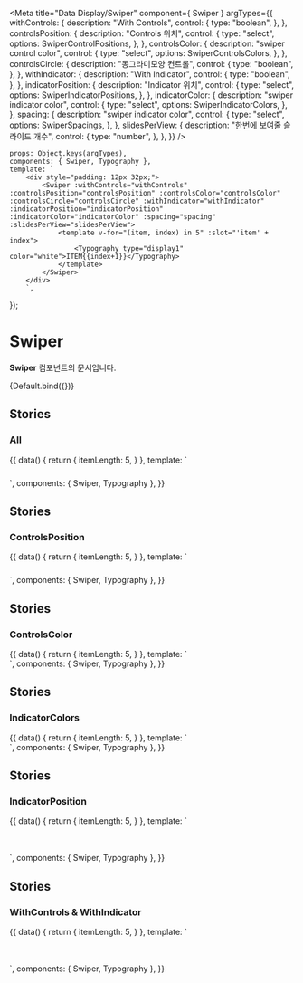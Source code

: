 
<Meta
    title="Data Display/Swiper"
    component={ Swiper }
    argTypes={{
        withControls: {
            description: "With Controls",
            control: {
                type: "boolean",
            },
        },
        controlsPosition: {
            description: "Controls 위치",
            control: {
                type: "select",
                options: SwiperControlPositions,
            },
        },
        controlsColor: {
            description: "swiper control color",
            control: {
                type: "select",
                options: SwiperControlsColors,
            },
        },
        controlsCircle: {
            description: "동그라미모양 컨트롤",
            control: {
                type: "boolean",
            },
        },
        withIndicator: {
            description: "With Indicator",
            control: {
                type: "boolean",
            },
        },
        indicatorPosition: {
            description: "Indicator 위치",
            control: {
                type: "select",
                options: SwiperIndicatorPositions,
            },
        },
        indicatorColor: {
            description: "swiper indicator color",
            control: {
                type: "select",
                options: SwiperIndicatorColors,
            },
        },
        spacing: {
            description: "swiper indicator color",
            control: {
                type: "select",
                options: SwiperSpacings,
            },
        },
        slidesPerView: {
            description: "한번에 보여줄 슬라이드 개수",
            control: {
                type: "number",
            },
        },
    }}
/>

    props: Object.keys(argTypes),
    components: { Swiper, Typography },
    template: `
        <div style="padding: 12px 32px;">
            <Swiper :withControls="withControls" :controlsPosition="controlsPosition" :controlsColor="controlsColor" :controlsCircle="controlsCircle" :withIndicator="withIndicator" :indicatorPosition="indicatorPosition" :indicatorColor="indicatorColor" :spacing="spacing" :slidesPerView="slidesPerView">
                <template v-for="(item, index) in 5" :slot="'item' + index">
                    <Typography type="display1" color="white">ITEM{{index+1}}</Typography>
                </template>
            </Swiper>
        </div>
        `,
});

# Swiper

**Swiper** 컴포넌트의 문서입니다.

<Story name="Default" height="100px">
    {Default.bind({})}
</Story>

<ArgsTable story="Default" />


## Stories
### All
<Canvas>
    <Story name="All" height="100px">
        {{
            data() {
                return {
                    itemLength: 5,
                }
            },
            template: `
                    <div style="padding: 12px 24px;">
                    <Swiper controlsColor="light" controlsPosition="inside" withControls style="margin-bottom: 100px;">
                        <template v-for="(item, index) in itemLength" :slot="'item' + index">
                            <Typography type="display1" color="white">ITEM{{index+1}}</Typography>
                        </template>
                    </Swiper>
                    <Swiper controlsColor="dark" controlsPosition="inside" withControls style="margin-bottom: 100px;">
                        <template v-for="(item, index) in itemLength" :slot="'item' + index">
                            <Typography type="display1" color="white">ITEM{{index+1}}</Typography>
                        </template>
                    </Swiper>
                    <Swiper controlsColor="light" controlsPosition="inside" withControls controlsCircle style="margin-bottom: 100px;">
                        <template v-for="(item, index) in itemLength" :slot="'item' + index">
                            <Typography type="display1" color="white">ITEM{{index+1}}</Typography>
                        </template>
                    </Swiper>
                    <Swiper controlsColor="dark" controlsPosition="inside" withControls controlsCircle style="margin-bottom: 100px;">
                        <template v-for="(item, index) in itemLength" :slot="'item' + index">
                            <Typography type="display1" color="white">ITEM{{index+1}}</Typography>
                        </template>
                    </Swiper>
                     <Swiper controlsColor="light" controlsPosition="outside" withControls controlsCircle style="margin-bottom: 100px;">
                        <template v-for="(item, index) in itemLength" :slot="'item' + index">
                            <Typography type="display1" color="white">ITEM{{index+1}}</Typography>
                        </template>
                    </Swiper>
                    <Swiper controlsColor="dark" controlsPosition="top" withControls style="margin-bottom: 100px;">
                        <template v-for="(item, index) in itemLength" :slot="'item' + index">
                            <Typography type="display1" color="white">ITEM{{index+1}}</Typography>
                        </template>
                    </Swiper>
                   <Swiper controlsColor="light" controlsPosition="top" controlsCircle withControls style="margin-bottom: 100px;">
                        <template v-for="(item, index) in itemLength" :slot="'item' + index">
                            <Typography type="display1" color="white">ITEM{{index+1}}</Typography>
                        </template>
                    </Swiper>
                    </div>`,
            components: { Swiper, Typography },
        }}
    </Story>
</Canvas>

## Stories
### ControlsPosition
<Canvas>
    <Story name="ControlsPosition" height="100px">
        {{
            data() {
                return {
                    itemLength: 5,
                }
            },
            template: `
                <div style="padding: 12px 32px">
                    <Swiper controlsColor="dark" controlsPosition="inside" withControls style="margin-bottom: 100px;">
                        <template v-for="(item, index) in itemLength" :slot="'item' + index">
                            <Typography type="display1" color="white">ITEM{{index+1}}</Typography>
                        </template>
                    </Swiper>
                   <Swiper controlsColor="dark" controlsPosition="outside" withControls style="margin-bottom: 100px;">
                        <template v-for="(item, index) in itemLength" :slot="'item' + index">
                            <Typography type="display1" color="white">ITEM{{index+1}}</Typography>
                        </template>
                    </Swiper>
                    <Swiper controlsColor="dark" controlsPosition="top" withControls>
                        <template v-for="(item, index) in itemLength" :slot="'item' + index">
                            <Typography type="display1" color="white">ITEM{{index+1}}</Typography>
                        </template>
                    </Swiper>
                </div>`,
            components: { Swiper, Typography },
        }}
    </Story>
</Canvas>

## Stories
### ControlsColor
<Canvas>
    <Story name="ControlsColor" height="100px">
        {{
            data() {
                return {
                    itemLength: 5,
                }
            },
            template: `
                <div>
                    <Swiper controlsColor="light" withControls style="margin-bottom: 100px;">
                        <template v-for="(item, index) in itemLength" :slot="'item' + index">
                            <Typography type="display1" color="white">ITEM{{index+1}}</Typography>
                        </template>
                    </Swiper>
                   <Swiper controlsColor="dark" withControls>
                        <template v-for="(item, index) in itemLength" :slot="'item' + index">
                            <Typography type="display1" color="white">ITEM{{index+1}}</Typography>
                        </template>
                    </Swiper>
                </div>`,
            components: { Swiper, Typography },
        }}
    </Story>
</Canvas>

## Stories
### IndicatorColors
<Canvas>
    <Story name="IndicatorColors" height="100px">
        {{
            data() {
                return {
                    itemLength: 5,
                }
            },
            template: `
                <div>
                    <Swiper indicatorColor="light" withIndicator style="margin-bottom: 100px;">
                        <template v-for="(item, index) in itemLength" :slot="'item' + index">
                            <Typography type="display1" color="white">ITEM{{index+1}}</Typography>
                        </template>
                    </Swiper>
                   <Swiper indicatorColor="dark" withIndicator>
                        <template v-for="(item, index) in itemLength" :slot="'item' + index">
                            <Typography type="display1" color="white">ITEM{{index+1}}</Typography>
                        </template>
                    </Swiper>
                </div>`,
            components: { Swiper, Typography },
        }}
    </Story>
</Canvas>

## Stories
### IndicatorPosition
<Canvas>
    <Story name="IndicatorPosition">
        {{
            data() {
                return {
                    itemLength: 5,
                }
            },
            template: `
                <div style="padding: 24px 32px;">
                    <Swiper indicatorColor="dark" indicatorPosition="inside" withIndicator style="margin-bottom: 100px;">
                        <template v-for="(item, index) in itemLength" :slot="'item' + index">
                            <Typography type="display1" color="white">ITEM{{index+1}}</Typography>
                        </template>
                    </Swiper>
                   <Swiper indicatorColor="dark" indicatorPosition="outside" withIndicator>
                       <template v-for="(item, index) in itemLength" :slot="'item' + index">
                           <Typography type="display1" color="white">ITEM{{index+1}}</Typography>
                       </template>
                   </Swiper>
                </div>`,
            components: { Swiper, Typography },
        }}
    </Story>
</Canvas>

## Stories
### WithControls & WithIndicator
<Canvas>
    <Story name="WithControls & WithIndicator">
        {{
            data() {
                return {
                    itemLength: 5,
                }
            },
            template: `
                <div style="padding: 24px 32px;">
                    <Swiper controlsColor="light" controlsPosition="inside" withControls indicatorColor="light" indicatorPosition="inside" withIndicator style="margin-bottom: 100px;">
                        <template v-for="(item, index) in itemLength" :slot="'item' + index">
                            <Typography type="display1" color="white">ITEM{{index+1}}</Typography>
                        </template>
                    </Swiper>
                   <Swiper controlsColor="dark" controlsPosition="outside" withControls indicatorColor="dark" indicatorPosition="outside" withIndicator>
                       <template v-for="(item, index) in itemLength" :slot="'item' + index">
                           <Typography type="display1" color="white">ITEM{{index+1}}</Typography>
                       </template>
                   </Swiper>
                </div>`,
            components: { Swiper, Typography },
        }}
    </Story>
</Canvas>

